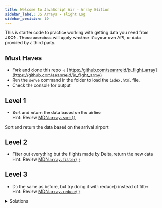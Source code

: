 ```yaml
---
title: Welcome to JavaScript Air - Array Edition
sidebar_label: JS Arrays - Flight Log
sidebar_position: 10
---
```


This is starter code to practice working with getting data you need from JSON.
These exercises will apply whether it's your own API, or data provided by a third party.

## Must Haves

- Fork and clone this repo -> [https://github.com/seanrreid/js_flight_array](https://github.com/seanrreid/js_flight_array)
- Run the `serve` command in the folder to load the `index.html` file.
- Check the console for output

## Level 1

- Sort and return the data based on the airline
  <br/>Hint: Review [MDN `array.sort()`](https://developer.mozilla.org/en-US/docs/Web/JavaScript/Reference/Global_Objects/Array/sort#sorting_array_of_objects)

Sort and return the data based on the arrival airport

## Level 2

- Filter out everything but the flights made by Delta, return the new data
  <br/>Hint: Review [MDN `array.filter()`](https://developer.mozilla.org/en-US/docs/Web/JavaScript/Reference/Global_Objects/Array/filter#filtering_invalid_entries_from_json)

## Level 3

- Do the same as before, but try doing it with reduce() instead of filter
  <br/>Hint: Review [MDN `array.reduce()`](https://developer.mozilla.org/en-US/docs/Web/JavaScript/Reference/Global_Objects/Array/reduce#sum_of_values_in_an_object_array)

<details>
<summary>Solutions</summary>
```js
// sort() will mutate the array, so let's make a shallow copy first.
const sortedArray = myArray.slice();

// Sort based on airline
sortedArray.sort((a, b) => {
    // Converting the case can normalize them for comparison
    const airlineA = a.airline.toUpperCase();
    const airlineB = b.airline.toUpperCase();
    if (airlineA < airlineB) {
        return -1;
    }
    if (airlineA > airlineB) {
        return 1;
    }

    return 0;
});

// We can use a map() to print the results to the console
sortedArray.map((flight) => console.log(flight.airline));

// Sort based on arrival airport
const sortedArrivalArray = myArray.slice();
sortedArrivalArray.sort((a, b) => {
    const arrivalA = a.arrival_airport;
    const arrivalB = b.arrival_airport;

    if (arrivalA < arrivalB) {
        return -1;
    }
    if (arrivalA > arrivalB) {
        return 1;
    }
    return 0;
});

sortedArrivalArray.map((airport) => console.log(airport.arrival_airport));


// filter for Delta
const filteredArray = myArray.filter((flight) => {
    if (flight.airline === 'United') {
        return true;
    }
    return false;
});

filteredArray.map((flight) => console.log(flight.airline));

// reduce()

// EXAMPLE: Take an array of number and return their sum
const foo = [1, 2, 3, 4];

const sum = foo.reduce((accumulator, currentValue) => {
    console.log("ACCUMLATOR VALUE:", accumulator);
    console.log("CURRENT VALUE:", currentValue);
    return accumulator + currentValue;
});

console.log(sum);

// Let's start with an empty array,
// this will give us something to add new values into
const initialValue = [];
// Then call the reduce(),starting with the empty array...
const reducedArray = myArray.reduce((accumlator, currentValue) => {
    // ...and updating when it finds a match
    if (currentValue.airline === 'Delta') {
        // Use the spread (...) operator
        // to add the new entry to the current array
        return [currentValue, ...accumlator];
    }
    // If no match, just return whatever is in the accumlator
    return accumlator;
}, initialValue);

console.log(reducedArray);
```
</details>

## Associated Lessons

|        | Lesson Topic |
|--------|:------------------------|
| :memo: |[JS Objects, Loops, Arrays](/docs/lessons/solving-problems-using-code-js/objects-loops/)|
